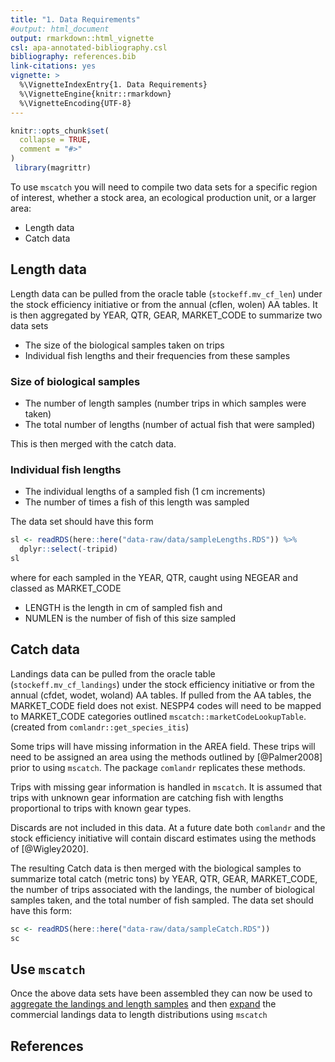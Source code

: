 ```yaml
---
title: "1. Data Requirements"
#output: html_document
output: rmarkdown::html_vignette
csl: apa-annotated-bibliography.csl
bibliography: references.bib
link-citations: yes
vignette: >
  %\VignetteIndexEntry{1. Data Requirements}
  %\VignetteEngine{knitr::rmarkdown}
  %\VignetteEncoding{UTF-8}
---
```


```r
knitr::opts_chunk$set(
  collapse = TRUE,
  comment = "#>"
)
 library(magrittr)
```

To use `mscatch` you will need to compile two data sets for a specific region of interest, whether a stock area, an ecological production unit, or a larger area:

* Length data
* Catch data

## Length data

Length data can be pulled from the oracle table (`stockeff.mv_cf_len`) under the stock efficiency initiative or from the annual (cflen, wolen) AA tables. It is then aggregated by YEAR, QTR, GEAR, MARKET_CODE to summarize two data sets

* The size of the biological samples taken on trips
* Individual fish lengths and their frequencies from these samples

### Size of biological samples

* The number of length samples (number trips in which samples were taken) 
* The total number of lengths (number of actual fish that were sampled) 

This is then merged with the catch data.

### Individual fish lengths

* The individual lengths of a sampled fish (1 cm increments)
* The number of times a fish of this length was sampled

The data set should have this form

``` r
sl <- readRDS(here::here("data-raw/data/sampleLengths.RDS")) %>%
  dplyr::select(-tripid)
sl
```

where for each sampled in the YEAR, QTR, caught using NEGEAR and classed as MARKET_CODE

* LENGTH is the length in cm of sampled fish and 
* NUMLEN is the number of fish of this size sampled 

## Catch data

Landings data can be pulled from the oracle table (`stockeff.mv_cf_landings`) under the stock efficiency initiative or from the annual (cfdet, wodet, woland) AA tables. If pulled from the AA tables, the MARKET_CODE field does not exist. NESPP4 codes will need to be mapped to MARKET_CODE categories outlined `mscatch::marketCodeLookupTable`. (created from `comlandr::get_species_itis`)

Some trips will have missing information in the AREA field. These trips will need to be assigned an area using the methods outlined by [@Palmer2008] prior to using `mscatch`. The package `comlandr` replicates these methods.

Trips with missing gear information is handled in `mscatch`. It is assumed that trips with unknown gear information are catching fish with lengths proportional to trips with known gear types.

Discards are not included in this data. At a future date both `comlandr` and the stock efficiency initiative will contain discard estimates using the methods of [@Wigley2020].

The resulting Catch data is then merged with the biological samples to summarize total catch (metric tons) by YEAR, QTR, GEAR, MARKET_CODE, the number of trips associated with the landings, the number of biological samples taken, and the total number of fish sampled. The data set should have this form:

``` r
sc <- readRDS(here::here("data-raw/data/sampleCatch.RDS"))
sc
```

## Use `mscatch`

Once the above data sets have been assembled they can now be used to [aggregate the landings and length samples](articles/2aggregationRules.html) and then [expand](3catchExpansion.html) the commercial landings data to length distributions using `mscatch`


## References

